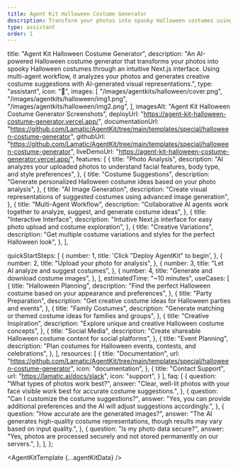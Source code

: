 ```yaml
---
title: Agent Kit Halloween Costume Generator
description: Transform your photos into spooky Halloween costumes using AI-powered multi-agent workflow with image generation capabilities
type: assistant
order: 1
---
```



  title: "Agent Kit Halloween Costume Generator",
  description: "An AI-powered Halloween costume generator that transforms your photos into spooky Halloween costumes through an intuitive Next.js interface. Using multi-agent workflow, it analyzes your photos and generates creative costume suggestions with AI-generated visual representations.",
  type: "assistant",
  icon: "🎃",
  images: [
    "/images/agentkits/halloween/cover.png",
    "/images/agentkits/halloween/img1.png",
    "/images/agentkits/halloween/img2.png",
  ],
  imagesAlt: "Agent Kit Halloween Costume Generator Screenshots",
  deployUrl: "https://agent-kit-halloween-costume-generator.vercel.app/",
  documentationUrl: "https://github.com/Lamatic/AgentKit/tree/main/templates/special/halloween-costume-generator",
  githubUrl: "https://github.com/Lamatic/AgentKit/tree/main/templates/special/halloween-costume-generator",
  liveDemoUrl: "https://agent-kit-halloween-costume-generator.vercel.app/",
  features: [
    {
      title: "Photo Analysis",
      description: "AI analyzes your uploaded photos to understand facial features, body type, and style preferences",
    },
    {
      title: "Costume Suggestions",
      description: "Generate personalized Halloween costume ideas based on your photo analysis",
    },
    {
      title: "AI Image Generation",
      description: "Create visual representations of suggested costumes using advanced image generation",
    },
    {
      title: "Multi-Agent Workflow",
      description: "Collaborative AI agents work together to analyze, suggest, and generate costume ideas",
    },
    {
      title: "Interactive Interface",
      description: "Intuitive Next.js interface for easy photo upload and costume exploration",
    },
    {
      title: "Creative Variations",
      description: "Get multiple costume variations and styles for the perfect Halloween look",
    },
  ],

  quickStartSteps: [
    {
      number: 1,
      title: 'Click "Deploy AgentKit" to begin',
    },
    {
      number: 2,
      title: "Upload your photo for analysis",
    },
    {
      number: 3,
      title: "Let AI analyze and suggest costumes",
    },
    {
      number: 4,
      title: "Generate and download costume images",
    },
  ],
  estimatedTime: "~10 minutes",
  useCases: [
    {
      title: "Halloween Planning",
      description: "Find the perfect Halloween costume based on your appearance and preferences",
    },
    {
      title: "Party Preparation",
      description: "Get creative costume ideas for Halloween parties and events",
    },
    {
      title: "Family Costumes",
      description: "Generate matching or themed costume ideas for families and groups",
    },
    {
      title: "Creative Inspiration",
      description: "Explore unique and creative Halloween costume concepts",
    },
    {
      title: "Social Media",
      description: "Create shareable Halloween costume content for social platforms",
    },
    {
      title: "Event Planning",
      description: "Plan costumes for Halloween events, contests, and celebrations",
    },
  ],
  resources: [
    {
      title: "Documentation",
      url: "https://github.com/Lamatic/AgentKit/tree/main/templates/special/halloween-costume-generator",
      icon: "documentation",
    },
    {
      title: "Contact Support",
      url: "https://lamatic.ai/docs/slack",
      icon: "support",
    }
  ],
  faq: [
    {
      question: "What types of photos work best?",
      answer: "Clear, well-lit photos with your face visible work best for accurate costume suggestions.",
    },
    {
      question: "Can I customize the costume suggestions?",
      answer: "Yes, you can provide additional preferences and the AI will adjust suggestions accordingly.",
    },
    {
      question: "How accurate are the generated images?",
      answer: "The AI generates high-quality costume representations, though results may vary based on input quality.",
    },
    {
      question: "Is my photo data secure?",
      answer: "Yes, photos are processed securely and not stored permanently on our servers.",
    },
  ],
};

<AgentKitTemplate {...agentKitData} />
